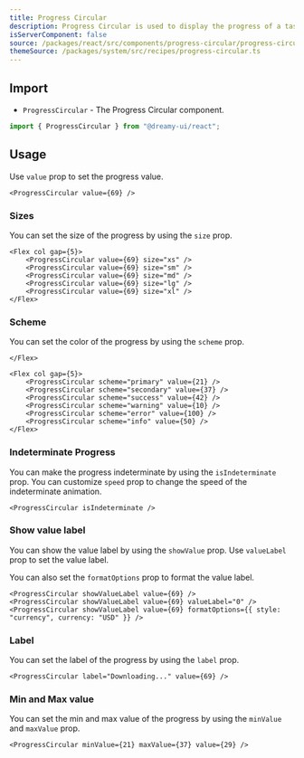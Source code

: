 ```yaml
---
title: Progress Circular
description: Progress Circular is used to display the progress of a task in a circular shape.
isServerComponent: false
source: /packages/react/src/components/progress-circular/progress-circular.tsx
themeSource: /packages/system/src/recipes/progress-circular.ts
---
```


## Import

- `ProgressCircular` - The Progress Circular component.

```jsx
import { ProgressCircular } from "@dreamy-ui/react";
```

## Usage

Use `value` prop to set the progress value.

<Wrapper>
	<ProgressCircular value={69} />
</Wrapper>

```tsx
<ProgressCircular value={69} />
```

### Sizes

You can set the size of the progress by using the `size` prop.

<Wrapper>
	<Flex col gap={5}>
		<ProgressCircular value={69} size="xs" />
		<ProgressCircular value={69} size="sm" />
    	<ProgressCircular value={69} size="md" />
		<ProgressCircular value={69} size="lg" />
		<ProgressCircular value={69} size="xl" />
	</Flex>
</Wrapper>

```tsx
<Flex col gap={5}>
    <ProgressCircular value={69} size="xs" />
    <ProgressCircular value={69} size="sm" />
    <ProgressCircular value={69} size="md" />
    <ProgressCircular value={69} size="lg" />
    <ProgressCircular value={69} size="xl" />
</Flex>
``` 

### Scheme

You can set the color of the progress by using the `scheme` prop.

<Wrapper>
	<Flex col gap={5}>
		<ProgressCircular scheme="primary" value={21} />
		<ProgressCircular scheme="secondary" value={37} />
		<ProgressCircular scheme="success" value={42} />
		<ProgressCircular scheme="warning" value={10} />
		<ProgressCircular scheme="error" value={100} />
		<ProgressCircular scheme="info" value={50} />

	</Flex>
</Wrapper>

```tsx
<Flex col gap={5}>
    <ProgressCircular scheme="primary" value={21} />
    <ProgressCircular scheme="secondary" value={37} />
    <ProgressCircular scheme="success" value={42} />
    <ProgressCircular scheme="warning" value={10} />
    <ProgressCircular scheme="error" value={100} />
    <ProgressCircular scheme="info" value={50} />
</Flex>
```

### Indeterminate Progress

You can make the progress indeterminate by using the `isIndeterminate` prop. You can customize `speed` prop to change the speed of the indeterminate animation.

<Wrapper>
	<ProgressCircular isIndeterminate />
</Wrapper>

```tsx
<ProgressCircular isIndeterminate />
```

### Show value label

You can show the value label by using the `showValue` prop. Use `valueLabel` prop to set the value label.

You can also set the `formatOptions` prop to format the value label.

<Wrapper>
	<ProgressCircular showValueLabel value={69} />
	<ProgressCircular showValueLabel value={69} valueLabel="0" />
	<ProgressCircular showValueLabel value={69} formatOptions={{ style: "currency", currency: "USD" }} />
</Wrapper>

```tsx
<ProgressCircular showValueLabel value={69} />
<ProgressCircular showValueLabel value={69} valueLabel="0" />
<ProgressCircular showValueLabel value={69} formatOptions={{ style: "currency", currency: "USD" }} />
```

### Label

You can set the label of the progress by using the `label` prop.

<Wrapper>
	<ProgressCircular label="Downloading..." value={69} />
</Wrapper>

```tsx
<ProgressCircular label="Downloading..." value={69} />
```

### Min and Max value

You can set the min and max value of the progress by using the `minValue` and `maxValue` prop.

<Wrapper>
	<ProgressCircular minValue={21} maxValue={37} value={29} />
</Wrapper>

```tsx
<ProgressCircular minValue={21} maxValue={37} value={29} />
```
